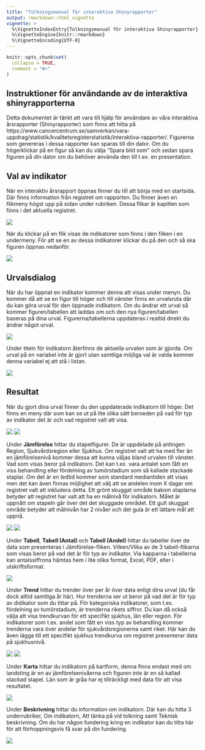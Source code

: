```yaml
---
title: "Tolkningsmanual för interaktiva Shinyrapporter"
output: rmarkdown::html_vignette
vignette: >
  %\VignetteIndexEntry{Tolkningsmanual för interaktiva Shinyrapporter}
  %\VignetteEngine{knitr::rmarkdown}
  %\VignetteEncoding{UTF-8}
---
```


```r
knitr::opts_chunk$set(
  collapse = TRUE,
  comment = "#>"
)
```

## Instruktioner för användande av de interaktiva shinyrapporterna

Detta dokumentet är tänkt att vara till hjälp för användare av våra
interaktiva årsrapporter (Shinyrapporter) som finns att hitta på
https://www.cancercentrum.se/samverkan/vara-uppdrag/statistik/kvalitetsregisterstatistik/interaktiva-rapporter/.
Figurerna som genereras i dessa rapporter kan sparas till din dator. Om
du högerklickar på en figur så kan du välja "Spara bild som" och sedan
spara figuren på din dator om du behöver använda den till t.ex. en
presentation.

## Val av indikator

När en interaktiv årsrapport öppnas finner du till att börja med en
startsida. Där finns information från registret om rapporten. Du finner
även en flikmeny högst upp på sidan under rubriken. Dessa flikar är
kapitlen som finns i det aktuella registret.

![](figures/Overmeny1.PNG)

När du klickar på en flik visas de indikatorer som finns i den filken i
en undermeny. För att se en av dessa indikatorer klickar du på den och
så ska figuren öppnas nedanför.

![](figures/Overmeny2.PNG)

## Urvalsdialog

När du har öppnat en indikator kommer denna att visas under menyn. Du
kommer då att se en figur till höger och till vänster finns en
urvalsruta där du kan göra urval för den öppnade indikatorn. Om du
ändrar ett urval så kommer figuren/tabellen att laddas om och den nya
figuren/tabellen baseras på dina urval. Figurerna/tabellerna uppdateras
i realtid direkt du ändrar något urval.

![](figures/Urvalsdialog_gemensam.png)

Under titeln för indikatorn återfinns de aktuella urvalen som är gjorda.
Om urval på en variabel inte är gjort utan samtliga möjliga val är valda
kommer denna variabel ej att stå i listan.

![](figures/Urvalstext.PNG)

## Resultat

När du gjort dina urval finner du den uppdaterade indikatorn till höger.
Det finns en meny där som kan se ut på lite olika sätt beroeden på vad
för typ av indikator det är och vad registret valt att visa.

![](figures/Grafval1.PNG) ![](figures/Grafval2.PNG)

Under **Jämförelse** hittar du stapelfigurer. De är
uppdelade på antingen Region, Sjukvårdsregion eller Sjukhus. Om
registret valt att ha med fler än en jämförelsenivå kommer dessa att
kunna väljas bland urvalen till vänster. Vad som visas beror på
indikatorn. Det kan t.ex. vara antalet som fått en viss behandling eller
fördelning av tumörstadium som så kallade stackade staplar. Om det är en
ledtid kommer som standard mediantiden att visas men det kan även finnas
möjlighet att välj att se andelen inom X dagar om registret valt att
inkludera detta. Ett grönt skuggat område bakom staplarna betyder att
registret har valt att ha en målnivå för indikatorn. Målet är uppnått om
stapeln går över det det skuggade området. Ett gult skuggat område
betyder att målnivån har 2 nivåer och det gula är ett lättare mål att
uppnå.

![](figures/Jamforelse1.PNG) ![](figures/Jamforelse2.PNG)

Under **Tabell**, **Tabell (Antal)** och **Tabell (Andel)** hittar du tabeller över de data som
presenteras i Jämförelse-fliken. Vilken/Vilka av de 3 tabell-flikarna
som visas beror på vad det är för typ av indikator. Via kapparna i
tabellerna kan antalssiffrona hämtas hem i lite olika format, Excel,
PDF, eller i utskriftsformat.

![](figures/Tabell.PNG)

Under **Trend** hittar du trender över per år över data
enligt dina urval (du får dock alltid samtliga år här). Hur trenderna
ser ut beror på vad det är för typ av didikator som du tittar på. För
kategoriska indikatorer, som t.ex. fördelning av tumörstadium, är
trenderna rikets siffror. Du kan då också välja att visa trendkurvan för
ett specifikt sjukhus, län eller region. För indikatorer som t.ex. andel
som fått en viss typ av behandling kommer trenderna vara över andelar
för sjukvårdsregionerna samt riket. Här kan du även lägga till ett
specifikt sjukhus trendkurva om registret presenterar data på
sjukhusnivå.

![](figures/Trend1.PNG) ![](figures/Trend2.PNG)

Under **Karta** hittar du indikatorn på kartform, denna
finns endast med om landsting är en av jämförelsenivåerna och figuren
inte är en så kallad stackad stapel. Län som är gråa har ej tillräckligt
med data för att visa resultatet.

![](figures/Karta.PNG)

Under **Beskrivning** hittar du information om indikatorn.
Där kan du hitta 3 underrubriker, Om indikatorn, Att tänka på vid
tolkning samt Teknisk beskrivning. Om du har någon fundering kring en
indikator kan du titta här för att förhoppningsvis få svar på din
fundering.

![](figures/Beskrivning.PNG)
